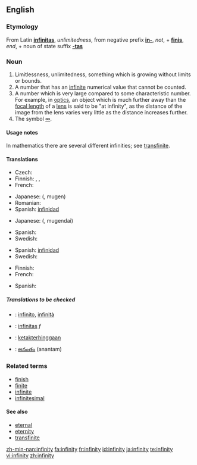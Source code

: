 ==English==

===Etymology===
From Latin '''[[infinitas]]''', ''unlimitedness'', from negative prefix '''[[in-]]''', ''not'', + '''[[finis]]''', ''end'', + noun of state suffix '''[[-tas]]'''

===Noun===
{{en-noun|infinities|-}}
# Limitlessness, unlimitedness, something which is growing without limits or bounds.
# A number that has an [[infinite]] numerical value that cannot be counted.
# A number which is very large compared to some characteristic number.  For example, in [[optics]], an object which is much further away than the [[focal length]] of a [[lens]] is said to be "at infinity", as the distance of the image from the lens varies very little as the distance increases further.
# The symbol [[∞]].

====Usage notes====
In mathematics there are several different infinities; see [[transfinite]].

====Translations====
{{trans-top|Limitlessness, unlimitedness, something which is growing without limits or bounds}}
* Czech: {{t-|cs|nekonečno|n}}
* Finnish: {{t|fi|loputtomuus}}, {{t|fi|äärettömyys}}, {{t|fi|rajattomuus}}
* French: {{t|fr|infinité|f}}
{{trans-mid}}
* Japanese: {{Jpan|[[無限]]}} ({{Jpan|[[むげん]]}}, mugen)
* Romanian: {{t-|ro|infinitate|f}}
* Spanish: [[infinidad]]
{{trans-bottom}}

{{trans-top|A number that has an infinite, uncountable numerical value}}
* Japanese: {{Jpan|[[無限大]]}} ({{Jpan|[[むげんだい]]}}, mugendai)
{{trans-mid}}
* Spanish: {{t+|es|infinito}}
* Swedish: {{t|sv|oändlighet|c}}
{{trans-bottom}}

{{trans-top|A number which is very large compared to some characteristic number}}
* Spanish: [[infinidad]]
* Swedish: {{t|sv|oändlighet|c}}
{{trans-mid}}
{{trans-bottom}}

{{trans-top|The symbol ∞}}
* Finnish: {{t-|fi|ääretön}}
* French: {{t|fr|infini|m}}
{{trans-mid}}
* Spanish: {{infinito}}
{{trans-bottom}}

=====Translations to be checked=====
{{checktrans}}
{{top}}
* {{ttbc|Italian}}: [[infinito]], [[infinità]]
* {{ttbc|Latin}}: [[infinitas]] ''f''
{{mid}}
* {{ttbc|Malay}}: [[ketakterhinggaan]]
* {{ttbc|Telugu}}: [[అనంతం]] (anantam)
{{bottom}}

===Related terms===
* [[finish]]
* [[finite]]
* [[infinite]]
* [[infinitesimal]]

====See also====
{{rfc-level|See also at L4+ not in L3 POS section (AutoFormat would have corrected level of Related terms)}}
* [[eternal]]
* [[eternity]]
* [[transfinite]]

[[zh-min-nan:infinity]]
[[fa:infinity]]
[[fr:infinity]]
[[id:infinity]]
[[ja:infinity]]
[[te:infinity]]
[[vi:infinity]]
[[zh:infinity]]